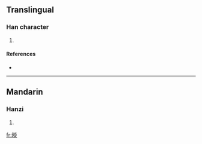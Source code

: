 ==Translingual==

===Han character===
{{Han char|rn=72|rad=日|as=08|sn=12|four=6908<sub>9</sub>|canj=日火火 (AFF)}}

# {{defn|Han|sort=日08}}

====References====
* {{Han ref|kx=0496.340|dkj=13986|hdz=21522.010|uh=6671|ud=26225|bh=D9A5|bd=55717}}

----

==Mandarin==

===Hanzi===
{{cmn-hanzi|pin=[[shǎn]] ([[shan3]])|wg=shan<sup>3</sup>}}

# {{defn|Mandarin}}

[[fr:晱]]
